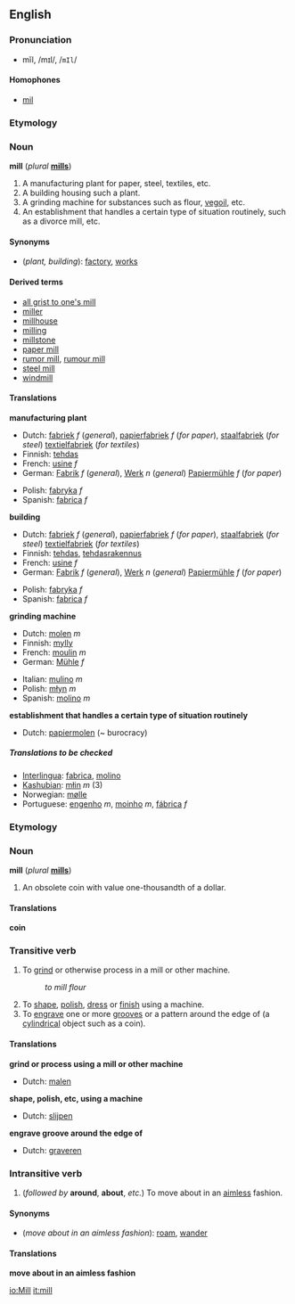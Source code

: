 ==English==
===Pronunciation===
*mĭl, /mɪl/, /<tt>mIl</tt>/

====Homophones====
*[[mil]]

===Etymology===
===Noun===
'''mill''' (''plural'' '''[[mills]]''')

#A manufacturing plant for paper, steel, textiles, etc.
#A building housing such a plant.
#A grinding machine for substances such as flour, [[vegoil]], etc.
#An establishment that handles a certain type of situation routinely, such as a divorce mill, etc.

====Synonyms====
*(''plant, building''): [[factory]], [[works]]

====Derived terms====
*[[all grist to one's mill]]
*[[miller]]
*[[millhouse]]
*[[milling]]
*[[millstone]]
*[[paper mill]]
*[[rumor mill]], [[rumour mill]]
*[[steel mill]]
*[[windmill]]

==== Translations ====

'''manufacturing plant'''
{{top}}
*Dutch: [[fabriek]] ''f'' (''general''), [[papierfabriek]] ''f'' (''for paper''), [[staalfabriek]] (''for steel'') [[textielfabriek]] (''for textiles'') 
*Finnish: [[tehdas]]
*French: [[usine]] ''f''
*German: [[Fabrik]] ''f'' (''general''), [[Werk]] ''n'' (''general'') [[Papiermühle]] ''f'' (''for paper'')
{{mid}}
*Polish: [[fabryka]] ''f''
*Spanish: [[fabrica]] ''f''
{{bottom}}

'''building'''
{{top}}
*Dutch: [[fabriek]] ''f'' (''general''), [[papierfabriek]] ''f'' (''for paper''), [[staalfabriek]] (''for steel'') [[textielfabriek]] (''for textiles'')
*Finnish: [[tehdas]], [[tehdasrakennus]]
*French: [[usine]] ''f''
*German: [[Fabrik]] ''f'' (''general''), [[Werk]] ''n'' (''general'') [[Papiermühle]] ''f'' (''for paper'')
{{mid}}
*Polish: [[fabryka]] ''f''
*Spanish: [[fabrica]] ''f''
{{bottom}}

'''grinding machine'''
{{top}}
*Dutch: [[molen]] ''m''
*Finnish: [[mylly]]
*French: [[moulin]] ''m''
*German: [[Mühle]] ''f''
{{mid}}
*Italian: [[mulino]] ''m''
*Polish: [[młyn]] ''m''
*Spanish: [[molino]] ''m''
{{bottom}}

'''establishment that handles a certain type of situation routinely'''
{{top}}
*Dutch: [[papiermolen]] (~ burocracy)
{{mid}}
{{bottom}}

=====Translations to be checked=====
<!--Remove this section once all of the translations below have been moved into the tables above.-->
{{checktrans}}

*[[Interlingua]]: [[fabrica]], [[molino]]
*[[Kashubian]]: [[młin]] ''m'' (3)
*Norwegian: [[mølle]]
*Portuguese: [[engenho]] ''m'', [[moinho]] ''m'', [[fábrica]] ''f''

===Etymology===
===Noun===
'''mill''' (''plural'' '''[[mills]]''')

#An obsolete coin with value one-thousandth of a dollar.

====Translations====

'''coin'''
{{top}}
{{mid}}
{{bottom}}

===Transitive verb===
{{en-infl-reg-consonant|mill||}}

#To [[grind]] or otherwise process in a mill or other machine.
#:''to mill flour''
#To [[shape]], [[polish]], [[dress]] or [[finish]] using a machine.
#To [[engrave]] one or more [[groove]]s or a pattern around the edge of (a [[cylindrical]] object such as a coin).

====Translations====

'''grind or process using a mill or other machine'''
{{top}}
* Dutch: [[malen]]
{{mid}}
{{bottom}}

'''shape, polish, etc, using a machine'''
{{top}}
*Dutch: [[slijpen]]
{{mid}}
{{bottom}}

'''engrave groove around the edge of'''
{{top}}
*Dutch: [[graveren]]
{{mid}}
{{bottom}}

===Intransitive verb===
#(''followed by'' '''around''', '''about''', ''etc.'') To move about in an [[aimless]] fashion.

====Synonyms====
*(''move about in an aimless fashion''): [[roam]], [[wander]]

====Translations====

'''move about in an aimless fashion'''
{{top}}
{{mid}}
{{bottom}}

[[io:Mill]]
[[it:mill]]
